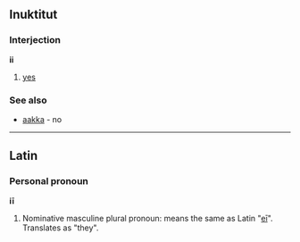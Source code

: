 ==Inuktitut==
===Interjection===
'''ii''' 
# [[yes]]
===See also===
* [[aakka]] - no
----

==Latin==
===Personal pronoun===
'''i&#299;'''
# Nominative masculine plural pronoun: means the same as Latin "[[ei|e&#299;]]".  Translates as "they".